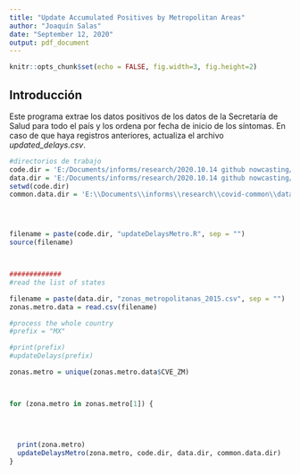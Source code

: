 ```yaml
---
title: "Update Accumulated Positives by Metropolitan Areas"
author: "Joaquín Salas"
date: "September 12, 2020"
output: pdf_document
---
```


```r
knitr::opts_chunk$set(echo = FALSE, fig.width=3, fig.height=2)
```

## Introducción 

Este programa extrae los datos positivos de los  datos de la Secretaría de Salud para todo el país y los ordena por fecha de inicio de los síntomas.  En caso de que haya registros anteriores, actualiza el archivo *updated_delays.csv*. 



```r




#directorios de trabajo
code.dir = 'E:/Documents/informs/research/2020.10.14 github nowcasting/code/'
data.dir = 'E:/Documents/informs/research/2020.10.14 github nowcasting/data/'
setwd(code.dir)
common.data.dir = 'E:\\Documents\\informs\\research\\covid-common\\data\\'




filename = paste(code.dir, "updateDelaysMetro.R", sep = "")
source(filename)



#############
#read the list of states

filename = paste(data.dir, "zonas_metropolitanas_2015.csv", sep = "")
zonas.metro.data = read.csv(filename)

#process the whole country
#prefix = "MX"

#print(prefix)
#updateDelays(prefix)

zonas.metro = unique(zonas.metro.data$CVE_ZM)



for (zona.metro in zonas.metro[1]) {
  
  

  
  print(zona.metro)
  updateDelaysMetro(zona.metro, code.dir, data.dir, common.data.dir)
}



```

